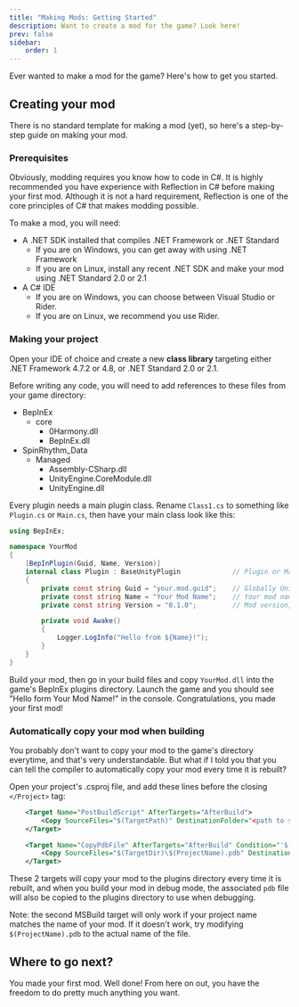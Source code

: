 ```yaml
---
title: "Making Mods: Getting Started"
description: Want to create a mod for the game? Look here!
prev: false
sidebar:
    order: 1
---
```



Ever wanted to make a mod for the game? Here's how to get you started.

## Creating your mod

There is no standard template for making a mod (yet), so here's a step-by-step guide on making your mod.

### Prerequisites

Obviously, modding requires you know how to code in C#. It is highly recommended you have experience with Reflection in C# before making your first mod. Although it is not a hard requirement, Reflection is one of the core principles of C# that makes modding possible.

To make a mod, you will need:
- A .NET SDK installed that compiles .NET Framework or .NET Standard
    - If you are on Windows, you can get away with using .NET Framework
    - If you are on Linux, install any recent .NET SDK and make your mod using .NET Standard 2.0 or 2.1
- A C# IDE
    - If you are on Windows, you can choose between Visual Studio or Rider.
    - If you are on Linux, we recommend you use Rider.

### Making your project

Open your IDE of choice and create a new **class library** targeting either .NET Framework 4.7.2 or 4.8, or .NET Standard 2.0 or 2.1.

Before writing any code, you will need to add references to these files from your game directory:
<FileTree>
- BepInEx
  - core
    - 0Harmony.dll
    - BepInEx.dll
- SpinRhythm\_Data
  - Managed
    - Assembly-CSharp.dll
    - UnityEngine.CoreModule.dll
    - UnityEngine.dll
</FileTree>

Every plugin needs a main plugin class. Rename `Class1.cs` to something like `Plugin.cs` or `Main.cs`, then have your main class look like this:
```cs
using BepInEx;

namespace YourMod
{
    [BepInPlugin(Guid, Name, Version)]
    internal class Plugin : BaseUnityPlugin             // Plugin or Main, whatever you named your file.
    {
        private const string Guid = "your.mod.guid";    // Globally Unique Identifier, usually follows the convention com.yourwebsite.yourmod
        private const string Name = "Your Mod Name";    // Your mod name
        private const string Version = "0.1.0";         // Mod version, follows semantic versioning https://semver.org/

        private void Awake()
        {
            Logger.LogInfo("Hello from ${Name}!");
        }
    }
}
```

Build your mod, then go in your build files and copy `YourMod.dll` into the game's BepInEx plugins directory.
Launch the game and you should see "Hello form Your Mod Name!" in the console. Congratulations, you made your first mod!

### Automatically copy your mod when building

You probably don't want to copy your mod to the game's directory everytime, and that's very understandable. But what if I told you that you can tell the compiler to automatically copy your mod every time it is rebuilt?

Open your project's .csproj file, and add these lines before the closing `</Project>` tag:

```xml
    <Target Name="PostBuildScript" AfterTargets="AfterBuild">
        <Copy SourceFiles="$(TargetPath)" DestinationFolder="<path to srxd>\BepInEx\plugins" SkipUnchangedFiles="false" OverwriteReadOnlyFiles="true" />
    </Target>

    <Target Name="CopyPdbFile" AfterTargets="AfterBuild" Condition="'$(Configuration)' == 'Debug' And '$(OS)' == 'Unix'">
        <Copy SourceFiles="$(TargetDir)\$(ProjectName).pdb" DestinationFolder="<path to srxd>\BepInEx\plugins" SkipUnchangedFiles="false" OverwriteReadOnlyFiles="true" />
    </Target>
```
These 2 targets will copy your mod to the plugins directory every time it is rebuilt, and when you build your mod in debug mode, the associated `pdb` file will also be copied to the plugins directory to use when debugging.

Note: the second MSBuild target will only work if your project name matches the name of your mod. If it doesn't work, try modifying `$(ProjectName).pdb` to the actual name of the file.

## Where to go next?

You made your first mod. Well done! From here on out, you have the freedom to do pretty much anything you want.
